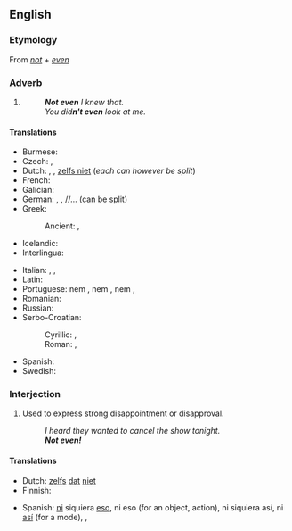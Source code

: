 ==English==

===Etymology===
From ''[[not]]'' + ''[[even]]''

===Adverb===
{{en-adv|-}}

# {{non-gloss definition|Introduces or constitutes a more emphatic negation or exclusion than "not".}}
#: '''''Not even''' I knew that.''
#: ''You did'''n't even''' look at me.''

====Translations====
{{trans-top|constitutes an emphatic negation}}
* Burmese: {{t+|my|တောင်|sc=Mymr}}
* Czech: {{t+|cs|ani}}, {{t|cs|ba ani}}
* Dutch: {{t+|nl|niet eens}}, {{t|nl|nog niet}}, [[zelfs niet]] (''each can however be split'')
* French: {{t+|fr|même pas}}
* Galician: {{t|gl|nin sequera}}
* German: {{t|de|nicht mal}}, {{t+|de|nicht einmal}}, {{t+|de|eben}}/{{t+|de|selbst}}/{{t+|de|sogar}}... {{t+|de|nicht}} (can be split)
* Greek:
*: Ancient: {{t|grc|οὐδέ}}, {{t|grc|μηδέ}}
* Icelandic: {{t|is|ekki einu sinni}}
* Interlingua: {{t|ia|non mesmo}}
{{trans-mid}}
* Italian: {{t+|it|neppure}}, {{t+|it|nemmeno}}, {{t+|it|manco}}
* Latin: {{t|la|ne quidem}}
* Portuguese: nem {{t+|pt|ao menos}}, nem {{t+|pt|sequer}}, nem {{t+|pt|mesmo}}, {{t+|pt|nem}}
* Romanian: {{t+|ro|nici}}
* Russian: {{t+|ru|даже|alt=да́же не}}
* Serbo-Croatian:
*: Cyrillic: {{t|sh|чак нити}}, {{t|sh|чак ни}}
*: Roman: {{t|sh|čak niti}}, {{t|sh|čak ni}}
* Spanish: {{t+|es|ni siquiera}}
* Swedish: {{t|sv|inte ens}}
{{trans-bottom}}

===Interjection===
{{en-interj}}

# {{lb|en|colloquial}} Used to express strong disappointment or disapproval.
#: ''I heard they wanted to cancel the show tonight.''
#: '''''Not even!'''''

====Translations====
{{trans-top|used to express strong disappointment}}
* Dutch: [[zelfs]] [[dat]] [[niet]]
* Finnish: {{t|fi|ei kai}}
{{trans-mid}}
* Spanish: [[ni#Spanish|ni]] siquiera [[eso#Spanish|eso]], ni eso (for an object, action), ni siquiera así, ni [[así]] (for a mode), {{t+|es|nunca}}, {{t+|es|jamás}}
{{trans-bottom}}